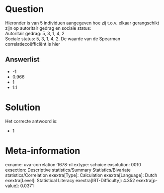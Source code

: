 Question
========

Hieronder is van 5 individuen aangegeven hoe zij t.o.v. elkaar
gerangschikt zijn op autoritair gedrag en sociale status:\
Autoritair gedrag: 5, 3, 1, 4, 2\
Sociale status: 5, 3, 1, 4, 2. De waarde van de Spearman
correlatiecoëfficiënt is hier

Answerlist
----------

* -1
* 0.966
* 1
* 1.1

Solution
========

Het correcte antwoord is: 

* 1

Meta-information
================
exname: uva-correlation-1678-nl
extype: schoice
exsolution: 0010
exsection: Descriptive statistics/Summary Statistics/Bivariate statistics/Correlation
exextra[Type]: Calculation
exextra[Language]: Dutch
exextra[Level]: Statistical Literacy
exextra[IRT-Difficulty]: 4.352
exextra[p-value]: 0.0371
